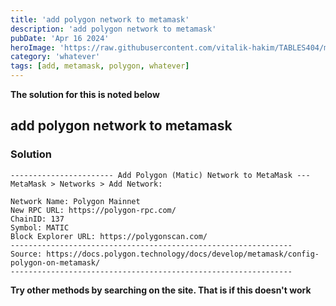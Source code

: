 ```yaml
---
title: 'add polygon network to metamask'
description: 'add polygon network to metamask'
pubDate: 'Apr 16 2024'
heroImage: 'https://raw.githubusercontent.com/vitalik-hakim/TABLES404/main/error_b/misc.png'
category: 'whatever'
tags: [add, metamask, polygon, whatever]
---
```


**The solution for this is noted below**

## add polygon network to metamask

### Solution

```whatever
----------------------- Add Polygon (Matic) Network to MetaMask ---
MetaMask > Networks > Add Network:

Network Name: Polygon Mainnet
New RPC URL: https://polygon-rpc.com/
ChainID: 137
Symbol: MATIC
Block Explorer URL: https://polygonscan.com/
---------------------------------------------------------------
Source: https://docs.polygon.technology/docs/develop/metamask/config-polygon-on-metamask/
---------------------------------------------------------------
```

**Try other methods by searching on the site. That is if this doesn't work**

